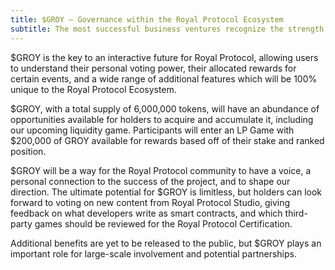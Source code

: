 ```yaml
---
title: $GROY – Governance within the Royal Protocol Ecosystem
subtitle: The most successful business ventures recognize the strength of an empowered community and prioritize ways to facilitate their involvement. In the case of Royal Protocol, this will happen through the governance token, $GROY.
---
```


<GoBack link="/litepaper" />

$GROY is the key to an interactive future for Royal Protocol, allowing users to understand their personal voting power, their allocated rewards for certain events, and a wide range of additional features which will be 100% unique to the Royal Protocol Ecosystem.

$GROY, with a total supply of 6,000,000 tokens, will have an abundance of opportunities available for holders to acquire and accumulate it, including our upcoming liquidity game. Participants will enter an LP Game with $200,000 of GROY available for rewards based off of their stake and ranked position.

$GROY will be a way for the Royal Protocol community to have a voice, a personal connection to the success of the project, and to shape our direction. The ultimate potential for $GROY is limitless, but holders can look forward to voting on new content from Royal Protocol Studio, giving feedback on what developers write as smart contracts, and which third-party games should be reviewed for the Royal Protocol Certification.

Additional benefits are yet to be released to the public, but $GROY plays an important role for large-scale involvement and potential partnerships.

<PrevNextButtons prev="elegance-in-simplicity" next="welcome-to-gamefi" />
